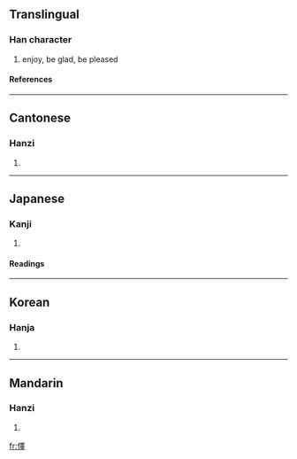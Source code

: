 {{see|怿}}

==Translingual==
===Han character===
{{Han char|rn=61|rad=心|as=13|sn=16|four=9604<sub>1</sub>|canj=心田中十 (PWLJ)}}
# enjoy, be glad, be pleased
====References====
{{Han ref|kx=0406.010|dkj=11334|dj=0747.010|hdz=42361.030|uh=61CC|ud=25036|bh=E97D|bd=59773}}
----
==Cantonese==
===Hanzi===
{{yue-hanzi|jyut=|y=yik6}}
# {{defn|Cantonese}}
----
==Japanese==
===Kanji===
{{ja-kanji|grade=|rs=心13}}
# {{defn|Japanese}} 
====Readings====
{{ja-readings|on=[[えき]] (eki)|kun=[[よろこぶ]] (yorokobu)}}
----
==Korean==
===Hanja===
{{ko-hanja|hangeul=역|eumhun=|rv=yeok|mr=yŏk|y=eyk}}
# {{defn|Korean}}
----
==Mandarin==
===Hanzi===
{{cmn-hanzi|sim=怿|pin=[[yì]] (yi4)|wg=i<sup>4</sup>}}
# {{defn|Mandarin}}

[[fr:懌]]